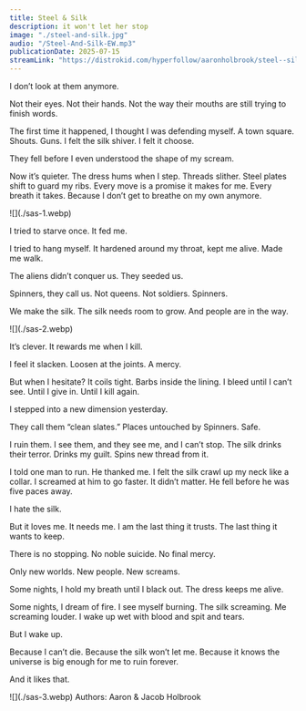 ```yaml
---
title: Steel & Silk
description: it won't let her stop
image: "./steel-and-silk.jpg"
audio: "/Steel-And-Silk-EW.mp3"
publicationDate: 2025-07-15
streamLink: "https://distrokid.com/hyperfollow/aaronholbrook/steel--silk"
---
```



I don’t look at them anymore.

Not their eyes. Not their hands. Not the way their mouths are still trying to finish words.

The first time it happened, I thought I was defending myself.
A town square. Shouts. Guns.
I felt the silk shiver.
I felt it choose.

They fell before I even understood the shape of my scream.

Now it’s quieter.
The dress hums when I step. Threads slither. Steel plates shift to guard my ribs. Every move is a promise it makes for me.
Every breath it takes.
Because I don’t get to breathe on my own anymore.

<Spacer size="4xl" />
![](./sas-1.webp)
<Spacer size="4xl" />

I tried to starve once.
It fed me.

I tried to hang myself.
It hardened around my throat, kept me alive.
Made me walk.

<Spacer size="4xl" />

The aliens didn’t conquer us.
They seeded us.

Spinners, they call us.
Not queens. Not soldiers.
Spinners.

We make the silk.
The silk needs room to grow.
And people are in the way.

<Spacer size="4xl" />
![](./sas-2.webp)
<Spacer size="10xl" />

It’s clever.
It rewards me when I kill.

I feel it slacken.
Loosen at the joints.
A mercy.

But when I hesitate?
It coils tight.
Barbs inside the lining.
I bleed until I can’t see.
Until I give in.
Until I kill again.

<Spacer size="4xl" />

I stepped into a new dimension yesterday.

They call them “clean slates.”
Places untouched by Spinners.
Safe.

I ruin them.
I see them, and they see me, and I can’t stop.
The silk drinks their terror.
Drinks my guilt.
Spins new thread from it.

<Spacer size="4xl" />

I told one man to run.
He thanked me.
I felt the silk crawl up my neck like a collar.
I screamed at him to go faster.
It didn’t matter.
He fell before he was five paces away.

<Spacer size="4xl" />

I hate the silk.

But it loves me.
It needs me.
I am the last thing it trusts.
The last thing it wants to keep.

<Spacer size="4xl" />

There is no stopping.
No noble suicide.
No final mercy.

Only new worlds.
New people.
New screams.

<Spacer size="4xl" />

Some nights, I hold my breath until I black out.
The dress keeps me alive.

Some nights, I dream of fire.
I see myself burning.
The silk screaming.
Me screaming louder.
I wake up wet with blood and spit and tears.

But I wake up.

<Spacer size="4xl" />

Because I can’t die.
Because the silk won’t let me.
Because it knows the universe is big enough for me to ruin forever.

And it likes that.

<Spacer size="2xl" />
![](./sas-3.webp)
<Spacer size="10xl" />



<Spacer size="4xl" />
Authors: Aaron & Jacob Holbrook


